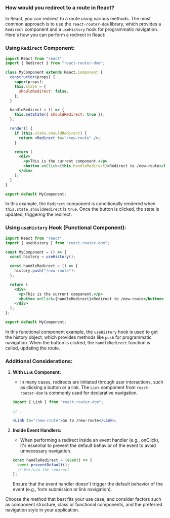 ### How would you redirect to a route in React?

In React, you can redirect to a route using various methods. The most common approach is to use the `react-router-dom` library, which provides a `Redirect` component and a `useHistory` hook for programmatic navigation. Here's how you can perform a redirect in React:

### Using `Redirect` Component:

```jsx
import React from "react";
import { Redirect } from "react-router-dom";

class MyComponent extends React.Component {
  constructor(props) {
    super(props);
    this.state = {
      shouldRedirect: false,
    };
  }

  handleRedirect = () => {
    this.setState({ shouldRedirect: true });
  };

  render() {
    if (this.state.shouldRedirect) {
      return <Redirect to="/new-route" />;
    }

    return (
      <div>
        <p>This is the current component.</p>
        <button onClick={this.handleRedirect}>Redirect to /new-route</button>
      </div>
    );
  }
}

export default MyComponent;
```

In this example, the `Redirect` component is conditionally rendered when `this.state.shouldRedirect` is `true`. Once the button is clicked, the state is updated, triggering the redirect.

### Using `useHistory` Hook (Functional Component):

```jsx
import React from "react";
import { useHistory } from "react-router-dom";

const MyComponent = () => {
  const history = useHistory();

  const handleRedirect = () => {
    history.push("/new-route");
  };

  return (
    <div>
      <p>This is the current component.</p>
      <button onClick={handleRedirect}>Redirect to /new-route</button>
    </div>
  );
};

export default MyComponent;
```

In this functional component example, the `useHistory` hook is used to get the history object, which provides methods like `push` for programmatic navigation. When the button is clicked, the `handleRedirect` function is called, updating the route.

### Additional Considerations:

1. **With `Link` Component:**

   - In many cases, redirects are initiated through user interactions, such as clicking a button or a link. The `Link` component from `react-router-dom` is commonly used for declarative navigation.

   ```jsx
   import { Link } from "react-router-dom";

   // ...

   <Link to="/new-route">Go to /new-route</Link>;
   ```

2. **Inside Event Handlers:**

   - When performing a redirect inside an event handler (e.g., onClick), it's essential to prevent the default behavior of the event to avoid unnecessary navigation.

   ```jsx
   const handleRedirect = (event) => {
     event.preventDefault();
     // Perform the redirect
   };
   ```

   Ensure that the event handler doesn't trigger the default behavior of the event (e.g., form submission or link navigation).

Choose the method that best fits your use case, and consider factors such as component structure, class or functional components, and the preferred navigation style in your application.
